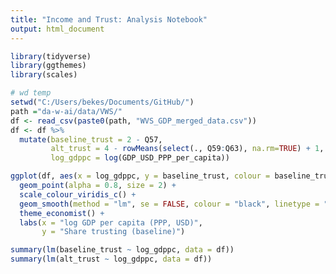 ```yaml
---
title: "Income and Trust: Analysis Notebook"
output: html_document
---
```


```r
library(tidyverse)
library(ggthemes)
library(scales)


```

```r
# wd temp
setwd("C:/Users/bekes/Documents/GitHub/")
path ="da-w-ai/data/VWS/"
df <- read_csv(paste0(path, "WVS_GDP_merged_data.csv"))
df <- df %>%
  mutate(baseline_trust = 2 - Q57,
         alt_trust = 4 - rowMeans(select(., Q59:Q63), na.rm=TRUE) + 1,
         log_gdppc = log(GDP_USD_PPP_per_capita))
```

```r
ggplot(df, aes(x = log_gdppc, y = baseline_trust, colour = baseline_trust)) +
  geom_point(alpha = 0.8, size = 2) +
  scale_colour_viridis_c() +
  geom_smooth(method = "lm", se = FALSE, colour = "black", linetype = "dashed") +
  theme_economist() +
  labs(x = "log GDP per capita (PPP, USD)",
       y = "Share trusting (baseline)")
```

```r
summary(lm(baseline_trust ~ log_gdppc, data = df))
summary(lm(alt_trust ~ log_gdppc, data = df))
```